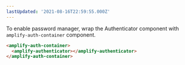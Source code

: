 ```yaml
---
lastUpdated: '2021-08-16T22:59:55.000Z'
---
```

<Callout warning>

To enable password manager, wrap the Authenticator component with `amplify-auth-container` component.

```html
<amplify-auth-container>
  <amplify-authenticator></amplify-authenticator>
</amplify-auth-container>
```

</Callout>
